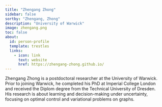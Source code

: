 ```yaml
---
title: "Zhengang Zhong"
sidebar: false
sortby: "Zhengang, Zhong"
description: "University of Warwick"
image: zhengang.png
toc: false
about:
  id: person-profile
  template: trestles
  links:
    - icon: link
      text: website
      href: https://zhengang-zhong.github.io/
---
```



Zhengang Zhong is a postdoctoral researcher at the University of Warwick. Prior to joining Warwick, he completed his PhD at Imperial College London and received the Diplom degree from the Technical University of Dresden. His research is about learning and decision-making under uncertainty, focusing on optimal control and variational problems on graphs.
